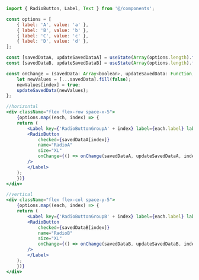 ```jsx
import { RadioButton, Label, Text } from '@/components';

const options = [
    { label: 'A', value: 'a' },
    { label: 'B', value: 'b' },
    { label: 'C', value: 'c' },
    { label: 'D', value: 'd' },
];

const [savedDataA, updateSavedDataA] = useState(Array(options.length).fill(false));
const [savedDataB, updateSavedDataB] = useState(Array(options.length).fill(false));

const onChange = (savedData: Array<boolean>, updateSavedData: Function, index: number) => {
    let newValues = [...savedData].fill(false);
    newValues[index] = true;
    updateSavedData(newValues);
};

//horizontal
<div className="flex flex-row space-x-5">
    {options.map((each, index) => {
    return (
        <Label key={'RadioButtonGroupA' + index} label={each.label} labelDirection="bottom">
        <RadioButton
            checked={savedDataA[index]}
            name="RadioA"
            size="XL"
            onChange={() => onChange(savedDataA, updateSavedDataA, index)}
        />
        </Label>
    );
    })}
</div>

//vertical
<div className="flex flex-col space-y-5">
    {options.map((each, index) => {
    return (
        <Label key={'RadioButtonGroupB' + index} label={each.label} labelDirection="right">
        <RadioButton
            checked={savedDataB[index]}
            name="RadioB"
            size="XL"
            onChange={() => onChange(savedDataB, updateSavedDataB, index)}
        />
        </Label>
    );
    })}
</div>
```
